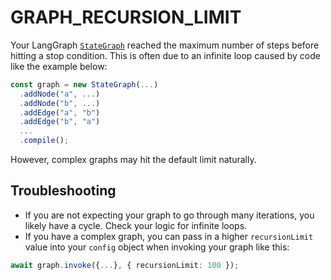 # GRAPH_RECURSION_LIMIT

Your LangGraph [`StateGraph`](https://langchain-ai.github.io/langgraphjs/reference/classes/langgraph.StateGraph.html) reached the maximum number of steps before hitting a stop condition.
This is often due to an infinite loop caused by code like the example below:

```ts
const graph = new StateGraph(...)
  .addNode("a", ...)
  .addNode("b", ...)
  .addEdge("a", "b")
  .addEdge("b", "a")
  ...
  .compile();
```

However, complex graphs may hit the default limit naturally.

## Troubleshooting

- If you are not expecting your graph to go through many iterations, you likely have a cycle. Check your logic for infinite loops.
- If you have a complex graph, you can pass in a higher `recursionLimit` value into your `config` object when invoking your graph like this:

```ts
await graph.invoke({...}, { recursionLimit: 100 });
```
